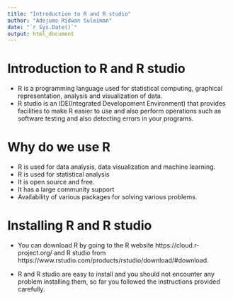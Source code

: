 ```yaml
---
title: "Introduction to R and R studio"
author: "Adejumo Ridwan Suleiman"
date: "`r Sys.Date()`"
output: html_document
---
```


# Introduction to R and R studio

- R is a programming language used for statistical computing, graphical representation, analysis and visualization of data.
- R studio is an IDE(Integrated Developoment Environment) that provides facilities to make R easier to use and also perform operations such as software testing and also detecting errors in your programs.

# Why do we use R

- R is used for data analysis, data visualization and machine learning.
- R is used for statistical analysis
- It is open source and free.
- It has a large community support
- Availability of various packages for solving various problems.

# Installing R and R studio

- You can download R by going to the R website https://cloud.r-project.org/ and R studio from https://www.rstudio.com/products/rstudio/download/#download. 

- R and R studio are easy to install and you should not encounter any problem installing them, so far you followed the instructions provided carefully.


